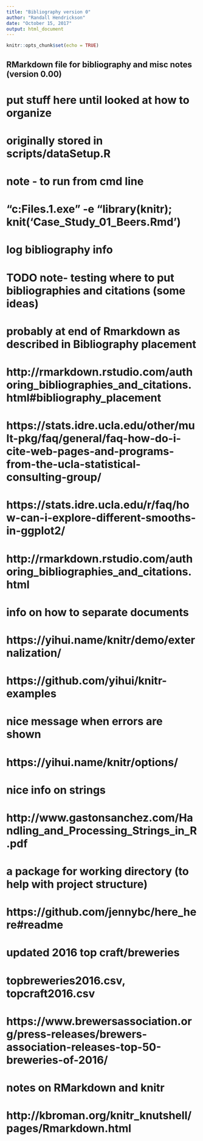 ```yaml
---
title: "Bibliography version 0"
author: "Randall Hendrickson"
date: "October 15, 2017"
output: html_document
---
```


```r
knitr::opts_chunk$set(echo = TRUE)
```

## RMarkdown file for bibliography and misc notes (version 0.00)

# put stuff here until looked at how to organize 
# originally stored in scripts/dataSetup.R

# note - to run from cmd line
# "c:\Program Files\R\R-3.4.1\bin\Rscript.exe" -e "library(knitr); knit('Case_Study_01_Beers.Rmd')


# log bibliography info
#
# TODO note- testing where to put bibliographies and citations (some ideas)
# probably at end of Rmarkdown as described in Bibliography placement
# http://rmarkdown.rstudio.com/authoring_bibliographies_and_citations.html#bibliography_placement

# https://stats.idre.ucla.edu/other/mult-pkg/faq/general/faq-how-do-i-cite-web-pages-and-programs-from-the-ucla-statistical-consulting-group/
# https://stats.idre.ucla.edu/r/faq/how-can-i-explore-different-smooths-in-ggplot2/

# http://rmarkdown.rstudio.com/authoring_bibliographies_and_citations.html

# info on how to separate documents
# https://yihui.name/knitr/demo/externalization/
# https://github.com/yihui/knitr-examples

# nice message when errors are shown
# https://yihui.name/knitr/options/

# nice info on strings
# http://www.gastonsanchez.com/Handling_and_Processing_Strings_in_R.pdf

# a package for working directory (to help with project structure)
# https://github.com/jennybc/here_here#readme

# updated 2016 top craft/breweries 
# topbreweries2016.csv, topcraft2016.csv
# https://www.brewersassociation.org/press-releases/brewers-association-releases-top-50-breweries-of-2016/

# notes on RMarkdown and knitr
# http://kbroman.org/knitr_knutshell/pages/Rmarkdown.html



